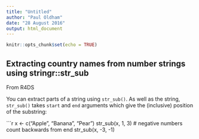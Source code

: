 ```yaml
---
title: "Untitled"
author: "Paul Oldham"
date: "28 August 2016"
output: html_document
---
```


```r
knitr::opts_chunk$set(echo = TRUE)
```

## Extracting country names from number strings using stringr::str_sub




From R4DS

You can extract parts of a string using `str_sub()`. As well as the string, `str_sub()` takes `start` and `end` arguments which give the (inclusive) position of the substring:

```r
x <- c("Apple", "Banana", "Pear")
str_sub(x, 1, 3)
# negative numbers count backwards from end
str_sub(x, -3, -1)